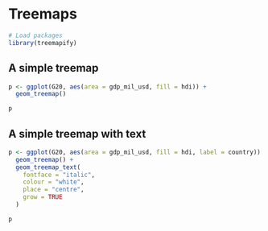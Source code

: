 # Treemaps

```r
# Load packages
library(treemapify)
```

## A simple treemap

```r
p <- ggplot(G20, aes(area = gdp_mil_usd, fill = hdi)) +
  geom_treemap()

p
```

## A simple treemap with text

```r
p <- ggplot(G20, aes(area = gdp_mil_usd, fill = hdi, label = country)) +
  geom_treemap() +
  geom_treemap_text(
    fontface = "italic", 
    colour = "white", 
    place = "centre",
    grow = TRUE
  )

p
```

